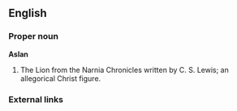 ==English==

===Proper noun===
'''Aslan'''
#The Lion from the Narnia Chronicles written by C. S. Lewis; an allegorical Christ figure.

===External links===
{{pedialite}}

{{rfc}}